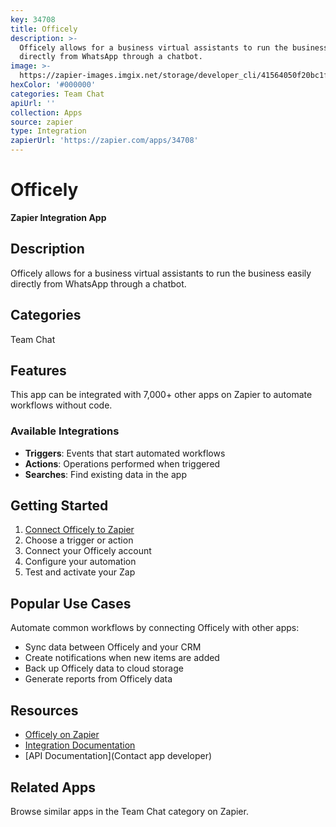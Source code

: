 ```yaml
---
key: 34708
title: Officely
description: >-
  Officely allows for a business virtual assistants to run the business easily
  directly from WhatsApp through a chatbot.
image: >-
  https://zapier-images.imgix.net/storage/developer_cli/41564050f20bc1f5f3307ddab6e24c8c_8.png?auto=format%2Ccompress&ixlib=python-3.0.0&q=50
hexColor: '#000000'
categories: Team Chat
apiUrl: ''
collection: Apps
source: zapier
type: Integration
zapierUrl: 'https://zapier.com/apps/34708'
---
```

# Officely

**Zapier Integration App**

## Description

Officely allows for a business virtual assistants to run the business easily directly from WhatsApp through a chatbot.

## Categories

Team Chat

## Features

This app can be integrated with 7,000+ other apps on Zapier to automate workflows without code.

### Available Integrations

- **Triggers**: Events that start automated workflows
- **Actions**: Operations performed when triggered
- **Searches**: Find existing data in the app

## Getting Started

1. [Connect Officely to Zapier](https://zapier.com/apps/34708)
2. Choose a trigger or action
3. Connect your Officely account
4. Configure your automation
5. Test and activate your Zap

## Popular Use Cases

Automate common workflows by connecting Officely with other apps:

- Sync data between Officely and your CRM
- Create notifications when new items are added
- Back up Officely data to cloud storage
- Generate reports from Officely data

## Resources

- [Officely on Zapier](https://zapier.com/apps/34708)
- [Integration Documentation](https://zapier.com/apps/34708/integrations)
- [API Documentation](Contact app developer)

## Related Apps

Browse similar apps in the Team Chat category on Zapier.
